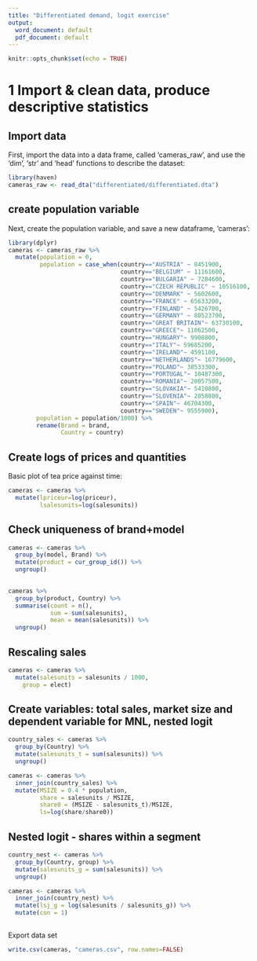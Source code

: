 ```yaml
---
title: "Differentiated demand, logit exercise"
output:
  word_document: default
  pdf_document: default
---
```


```r
knitr::opts_chunk$set(echo = TRUE)
```

# 1 Import & clean data, produce descriptive statistics

## Import data

First, import the data into a data frame, called 'cameras_raw', and use the 'dim', 'str' and 'head' functions to describe the dataset:

```r
library(haven)
cameras_raw <- read_dta("differentiated/differentiated.dta")
```

## create population variable

Next, create the population variable, and save a new dataframe, 'cameras':

```r
library(dplyr)
cameras <- cameras_raw %>%
  mutate(population = 0,
         population = case_when(country=="AUSTRIA" ~ 8451900,
                                country=="BELGIUM" ~ 11161600,
                                country=="BULGARIA" ~ 7284600,
                                country=="CZECH REPUBLIC" ~ 10516100,
                                country=="DENMARK" ~ 5602600,
                                country=="FRANCE" ~ 65633200,
                                country=="FINLAND" ~ 5426700,
                                country=="GERMANY" ~ 80523700,
                                country=="GREAT BRITAIN"~ 63730100,
                                country=="GREECE"~ 11062500,
                                country=="HUNGARY"~ 9908800,
                                country=="ITALY"~ 59685200,
                                country=="IRELAND"~ 4591100,
                                country=="NETHERLANDS"~ 16779600,
                                country=="POLAND"~ 38533300,
                                country=="PORTUGAL"~ 10487300,
                                country=="ROMANIA"~ 20057500,
                                country=="SLOVAKIA"~ 5410800,
                                country=="SLOVENIA"~ 2058800,
                                country=="SPAIN"~ 46704300,
                                country=="SWEDEN"~ 9555900),
        population = population/1000) %>%
        rename(Brand = brand,
               Country = country)

```

## Create logs of prices and quantities

Basic plot of tea price against time:

```r
cameras <- cameras %>% 
  mutate(lpriceur=log(priceur),
         lsalesunits=log(salesunits))

```

## Check uniqueness of brand+model

```r
cameras <- cameras %>%
  group_by(model, Brand) %>%
  mutate(product = cur_group_id()) %>%
  ungroup()
  

```

```r
cameras %>%
  group_by(product, Country) %>%
  summarise(count = n(), 
            sum = sum(salesunits), 
            mean = mean(salesunits)) %>%
  ungroup()
```



## Rescaling sales


```r

cameras <- cameras %>%
  mutate(salesunits = salesunits / 1000,
    group = elect)

```

## Create variables: total sales, market size and dependent variable for MNL, nested logit


```r
country_sales <- cameras %>%
  group_by(Country) %>%
  mutate(salesunits_t = sum(salesunits)) %>%
  ungroup()

cameras <- cameras %>%
  inner_join(country_sales) %>%
  mutate(MSIZE = 0.4 * population,
         share = salesunits / MSIZE,
         share0 = (MSIZE - salesunits_t)/MSIZE,
         ls=log(share/share0))

```

## Nested logit - shares within a segment


```r
country_nest <- cameras %>%
  group_by(Country, group) %>%
  mutate(salesunits_g = sum(salesunits)) %>%
  ungroup()

cameras <- cameras %>%
  inner_join(country_nest) %>%
  mutate(lsj_g = log(salesunits / salesunits_g)) %>%
  mutate(con = 1)

```

## 

Export data set

```r
write.csv(cameras, "cameras.csv", row.names=FALSE)
```
